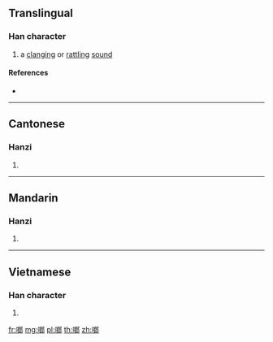 ==Translingual==

===Han character===
{{Han char|rn=30|rad=口|as=08|sn=11|four=67027|canj=RIIL|ids=⿰口郎}}

# a [[clang]]ing or [[rattling]] [[sound]]

====References====
* {{Han ref|kx=0204.111|hdz=10646.090|uh=5577|ud=21879|bh=D86A|bd=55402}}

----

==Cantonese==

===Hanzi===
{{yue-hanzi|jyut=[[long1]]|y=long1}}

# {{defn|lang=yue|sort=口08}}

----

==Mandarin==

===Hanzi===
{{cmn-hanzi|pin=[[lāng]] ([[lang1]])|wg=lang<sup>1</sup>}}

# {{defn|lang=cmn|sort=口08}}

----

==Vietnamese==

===Han character===
{{vi-hantu|[[lắng]]|rs=口08}}

# {{defn|lang=vi|sort=口08}}

[[fr:啷]]
[[mg:啷]]
[[pl:啷]]
[[th:啷]]
[[zh:啷]]
